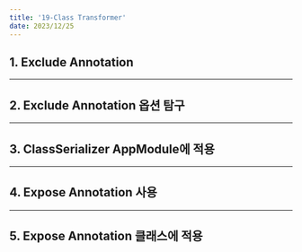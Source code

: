 ```yaml
---
title: '19-Class Transformer'
date: 2023/12/25
---
```


## 1. Exclude Annotation

---

## 2. Exclude Annotation 옵션 탐구

---

## 3. ClassSerializer AppModule에 적용

---

## 4. Expose Annotation 사용

---

## 5. Expose Annotation 클래스에 적용
